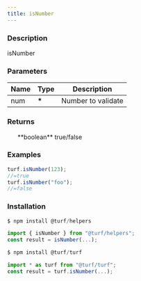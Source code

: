 ```yaml
---
title: isNumber
---
```



### Description

isNumber

### Parameters

| Name | Type   | Description        |
| ---- | ------ | ------------------ |
| num  | **\*** | Number to validate |

### Returns

<ul>
  **boolean** true/false

</ul>

### Examples

```javascript
turf.isNumber(123);
//=true
turf.isNumber("foo");
//=false
```

### Installation

```javascript
$ npm install @turf/helpers

import { isNumber } from "@turf/helpers";
const result = isNumber(...);
```

```javascript
$ npm install @turf/turf

import * as turf from "@turf/turf";
const result = turf.isNumber(...);
```
